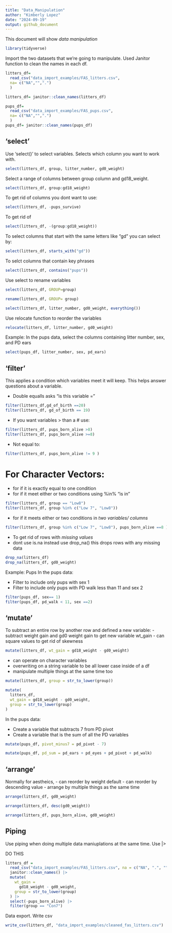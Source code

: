 ```yaml
---
title: "Data_Manipulation"
author: "Kimberly Lopez"
date: "2024-09-19"
output: github_document
---
```

This document will show *data manipulation*



```r
library(tidyverse)

```

Import the two datasets that we're going to manipulate. Used Janitor function to clean the names in each df. 

```r
litters_df= 
  read_csv("data_import_examples/FAS_litters.csv",
  na= c("NA","",".")
  )

litters_df= janitor::clean_names(litters_df)

pups_df= 
  read_csv("data_import_examples/FAS_pups.csv",
  na= c("NA","",".")
  ) 
pups_df= janitor::clean_names(pups_df)

```

## 'select' 

Use 'select()' to select variables. Selects which column you want to work with.

```r
select(litters_df, group, litter_number, gd0_weight)

```

Select a range of columns between group column and gd18_weight. 

```r
select(litters_df, group:gd18_weight)
```

To get rid of columns you dont want to use: 
```r
select(litters_df, -pups_survive) 
```

To get rid of 
```r
select(litters_df, -(group:gd18_weight))
```

To select columns that start with the same letters like "gd" you can select by:
```r
select(litters_df, starts_with("gd"))
```

To selct columns that contain key phrases 
```r
select(litters_df, contains("pups"))
```
Use select to rename variables
```r
select(litters_df, GROUP=group)

rename(litters_df, GROUP= group) 

select(litters_df, litter_number, gd0_weight, everything())

```

Use relocate function to reorder the variables 
```r
relocate(litters_df, litter_number, gd0_weight)
```
Example: In the pups data, select the columns containing litter number, sex, and PD ears
```r
select(pups_df, litter_number, sex, pd_ears)
```


## 'filter'

This applies a condition which variables meet it will keep. This helps answer questions about a variable. 

- Double equalls asks "is this variable =" 
```r
filter(litters_df,gd_of_birth ==20)
filter(litters_df, gd_of_birth == 19)
```

- If you want variables > than a # use: 
```r
filter(litters_df, pups_born_alive >8)
filter(litters_df, pups_born_alive >=8)
```

- Not equal to: 
```r
filter(litters_df, pups_born_alive != 9 )
```

# For Character Vectors: 
 - for if it is exactly equal to one condition 
  - for if it meet either or two conditions using %in% "is in"

```r
filter(litters_df, group == "Low8")
filter(litters_df, group %in% c("Low 7", "Low8"))
```

- for if it meets either or two conditions in *two variables/ columns* 
```r
filter(litters_df, group %in% c("Low 7", "Low8"), pups_born_alive ==8 )
```

- To get rid of rows with *missing values* 
- dont use is.na instead use drop_na() this drops rows with any missing data 

```r

drop_na(litters_df)
drop_na(litters_df, gd0_weight)
```
Example: Pups 
In the pups data:

- Filter to include only pups with sex 1
- Filter to include only pups with PD walk less than 11 and sex 2
```r
filter(pups_df, sex== 1)
filter(pups_df, pd_walk < 11, sex ==2)
```


## 'mutate'

To subtract an entire row by another row and defined a new variable: 
- subtract weight gain and gd0 weight gain to get new variable wt_gain
- can square values to get rid of skewness

```r
mutate(litters_df, wt_gain = gd18_weight - gd0_weight)

```
 
 - can operate on character variables 
 - overwriting on a string variable to be all lower case inside of a df 
 - manipulate multiple things at the same time too
 
```r
mutate(litters_df, group = str_to_lower(group))

mutate(
  litters_df, 
  wt_gain = gd18_weight - gd0_weight, 
  group = str_to_lower(group)
)
```
 
 In the pups data:

- Create a variable that subtracts 7 from PD pivot
- Create a variable that is the sum of all the PD variables
```r
mutate(pups_df, pivot_minus7 = pd_pivot - 7)

mutate(pups_df, pd_sum = pd_ears + pd_eyes + pd_pivot + pd_walk)
```

## 'arrange' 

Normally for aestheics, 
- can reorder by weight default 
- can reorder by descending value 
- arrange by multiple things as the same time 
```r

arrange(litters_df, gd0_weight)

arrange(litters_df, desc(gd0_weight))

arrange(litters_df, pups_born_alive, gd0_weight)
```
## Piping 

Use piping when doing multiple data maniuplations at the same time. Use |>

DO THIS 
```r
litters_df = 
  read_csv("data_import_examples/FAS_litters.csv", na = c("NA", ".", "")) %>% 
  janitor::clean_names() |> 
  mutate(
    wt_gain = 
      gd18_weight - gd0_weight,
    group = str_to_lower(group)
  ) |> 
  select(-pups_born_alive) |> 
  filter(group == "Con7") 
```

Data export. Write csv
```r
write_csv(litters_df, "data_import_examples/cleaned_fas_litters.csv")
```


